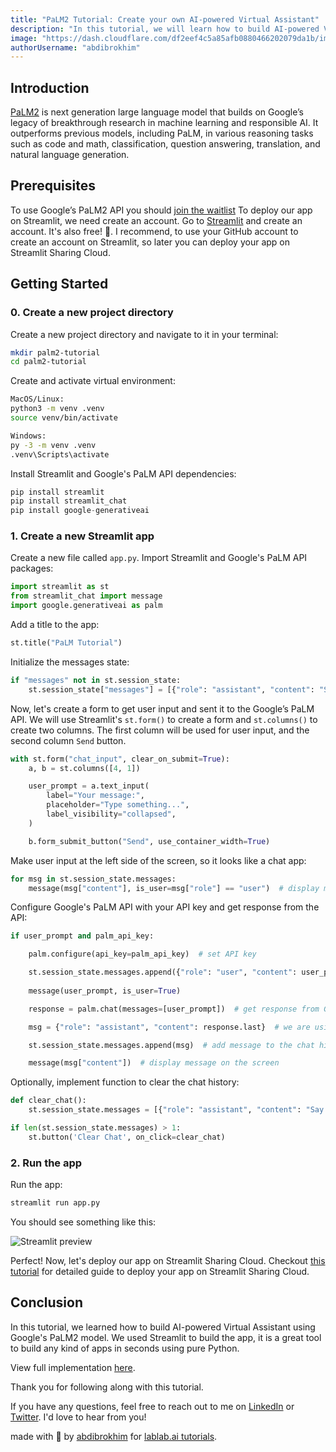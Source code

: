 ```yaml
---
title: "PaLM2 Tutorial: Create your own AI-powered Virtual Assistant"
description: "In this tutorial, we will learn how to build AI-powered Virtual Assistant using Google's PaLM2 model. Sit back relax and enjoy the tutorial!"
image: "https://dash.cloudflare.com/df2eef4c5a85afb0880466202079da1b/images/images/detail?imageId=b7b1119d-174d-4e01-2286-be08f0a67800"
authorUsername: "abdibrokhim"
---
```



## Introduction

[PaLM2](https://lablab.ai/tech/google/palm) is next generation large language model that builds on Google’s legacy of breakthrough research in machine learning and responsible AI. It outperforms previous models, including PaLM, in various reasoning tasks such as code and math, classification, question answering, translation, and natural language generation.


## Prerequisites
To use Google’s PaLM2 API you should [join the waitlist](https://developers.generativeai.google/products/palm)
To deploy our app on Streamlit, we need create an account. Go to [Streamlit](https://streamlit.io/) and create an account. It's also free! 🎉. I recommend, to use your GitHub account to create an account on Streamlit, so later you can deploy your app on Streamlit Sharing Cloud.


## Getting Started

### 0. Create a new project directory

Create a new project directory and navigate to it in your terminal:

```bash
mkdir palm2-tutorial
cd palm2-tutorial
```

Create and activate virtual environment:

```bash
MacOS/Linux:
python3 -m venv .venv
source venv/bin/activate

Windows:
py -3 -m venv .venv
.venv\Scripts\activate
```

Install Streamlit and Google's PaLM API dependencies:

```python
pip install streamlit
pip install streamlit_chat
pip install google-generativeai
```

### 1. Create a new Streamlit app

Create a new file called `app.py`. Import Streamlit and Google's PaLM API packages:


```python
import streamlit as st
from streamlit_chat import message
import google.generativeai as palm
```

Add a title to the app:

```python
st.title("PaLM Tutorial")
```

Initialize the messages state:

```python
if "messages" not in st.session_state:
    st.session_state["messages"] = [{"role": "assistant", "content": "Say something to get started!"}]
```

Now, let's create a form to get user input and sent it to the Google’s PaLM API. We will use Streamlit's `st.form()` to create a form and `st.columns()` to create two columns. The first column will be used for user input, and the second column `Send` button.

```python
with st.form("chat_input", clear_on_submit=True):
    a, b = st.columns([4, 1])

    user_prompt = a.text_input(
        label="Your message:",
        placeholder="Type something...",
        label_visibility="collapsed",
    )

    b.form_submit_button("Send", use_container_width=True)
```

Make user input at the left side of the screen, so it looks like a chat app:

```python
for msg in st.session_state.messages:
    message(msg["content"], is_user=msg["role"] == "user")  # display message on the screen
```

Configure Google's PaLM API with your API key and get response from the API:


```python
if user_prompt and palm_api_key:

    palm.configure(api_key=palm_api_key)  # set API key

    st.session_state.messages.append({"role": "user", "content": user_prompt})
    
    message(user_prompt, is_user=True)

    response = palm.chat(messages=[user_prompt])  # get response from Google's PaLM API

    msg = {"role": "assistant", "content": response.last}  # we are using dictionary to store message and its role. It will be useful later when we want to display chat history on the screen, to show user input at the left and AI's right side of the screen.

    st.session_state.messages.append(msg)  # add message to the chat history

    message(msg["content"])  # display message on the screen
```


Optionally, implement function to clear the chat history:

```python
def clear_chat():
    st.session_state.messages = [{"role": "assistant", "content": "Say something to get started!"}]

if len(st.session_state.messages) > 1:
    st.button('Clear Chat', on_click=clear_chat)
```

### 2. Run the app

Run the app:

```bash
streamlit run app.py
```

You should see something like this:

<Img src="https://imagedelivery.net/K11gkZF3xaVyYzFESMdWIQ/d34e664f-6a18-4f89-82cd-60b659c45a00/full" alt="Streamlit preview" caption="Streamlit preview"/>

Perfect! Now, let's deploy our app on Streamlit Sharing Cloud. Checkout [this tutorial](https://lablab.ai/t/elevenlabs-langchain-tutorial-how-to-create-custom-podcast-generator-streamlit-app) for detailed guide to deploy your app on Streamlit Sharing Cloud.


## Conclusion

In this tutorial, we learned how to build AI-powered Virtual Assistant using Google's PaLM2 model. We used Streamlit to build the app, it is a great tool to build any kind of apps in seconds using pure Python.

View full implementation [here](https://github.com/abdibrokhim/PaLM2-Tutorial).

Thank you for following along with this tutorial.

If you have any questions, feel free to reach out to me on [LinkedIn](https://linkedin.com/in/abdibrokhim) or [Twitter](https://twitter.com/abdibrokhim). I'd love to hear from you!

made with 💜 by [abdibrokhim](https://linkedin.com/in/abdibrokhim) for [lablab.ai tutorials](https://lablab.ai/t).

